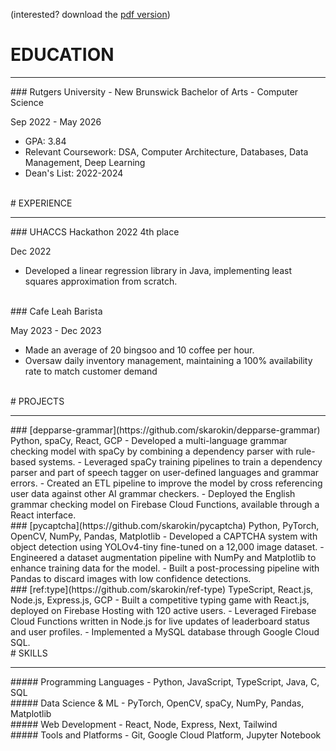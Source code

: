 (interested? download the [pdf version](https://docs.google.com/document/d/1ZN6fzOB1hM_DZ0hx0Q8nPTXasOPXdar-b_pZh_5av48/export?format=pdf))
<br/>
# EDUCATION
<hr className="w-64 lg:w-96 h-1 my-2 border-0 rounded bg-indigo-200"/>
### Rutgers University - New Brunswick
Bachelor of Arts - Computer Science

Sep 2022 - May 2026
- GPA: 3.84
- Relevant Coursework: DSA, Computer Architecture, Databases, Data Management, Deep Learning
- Dean's List: 2022-2024
<br/>
# EXPERIENCE 
<hr className="w-64 lg:w-96 h-1 my-2 border-0 rounded bg-indigo-200"/>
### UHACCS Hackathon 2022
4th place

Dec 2022
- Developed a linear regression library in Java, implementing least squares approximation from scratch.
<br/>
### Cafe Leah 
Barista

May 2023 - Dec 2023
- Made an average of 20 bingsoo and 10 coffee per hour.
- Oversaw daily inventory management, maintaining a 100% availability rate to match customer demand
<br/>
# PROJECTS 
<hr className="w-64 lg:w-96 h-1 my-2 border-0 rounded bg-indigo-200"/>
### [depparse-grammar](https://github.com/skarokin/depparse-grammar)
Python, spaCy, React, GCP
- Developed a multi-language grammar checking model with spaCy by combining a dependency parser with rule-based systems.
- Leveraged spaCy training pipelines to train a dependency parser and part of speech tagger on user-defined languages and grammar errors.
- Created an ETL pipeline to improve the model by cross referencing user data against other AI grammar checkers.
- Deployed the English grammar checking model on Firebase Cloud Functions, available through a React interface.
<br/>
### [pycaptcha](https://github.com/skarokin/pycaptcha)
Python, PyTorch, OpenCV, NumPy, Pandas, Matplotlib
- Developed a CAPTCHA system with object detection using YOLOv4-tiny fine-tuned on a 12,000 image dataset.
- Engineered a dataset augmentation pipeline with NumPy and Matplotlib to enhance training data for the model.
- Built a post-processing pipeline with Pandas to discard images with low confidence detections.
<br/>
### [ref:type](https://github.com/skarokin/ref-type)
TypeScript, React.js, Node.js, Express.js, GCP
- Built a competitive typing game with React.js, deployed on Firebase Hosting with 120 active users.
- Leveraged Firebase Cloud Functions written in Node.js for live updates of leaderboard status and user profiles.
- Implemented a MySQL database through Google Cloud SQL.
<br/>
# SKILLS 
<hr className="w-64 lg:w-96 h-1 my-2 border-0 rounded bg-indigo-200"/>
##### Programming Languages 
- Python, JavaScript, TypeScript, Java, C, SQL
<br/>
##### Data Science & ML
- PyTorch, OpenCV, spaCy, NumPy, Pandas, Matplotlib
<br/>
##### Web Development
- React, Node, Express, Next, Tailwind
<br/>
##### Tools and Platforms
- Git, Google Cloud Platform, Jupyter Notebook